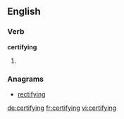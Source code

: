 ==English==

===Verb===
'''certifying'''

# {{present participle of|certify}}

===Anagrams===
* [[rectifying#English|rectifying]]

[[de:certifying]]
[[fr:certifying]]
[[vi:certifying]]